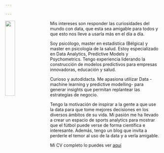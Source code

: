 ```yaml
---

---
```


<img src="images/IMG_8779.JPG" style="width:25%; margin-right: 20px" align="left">

Mis intereses son responder las curiosidades del mundo con data, que esta sea amigable para todos y que esto nos lleve a usarla más en el día a día.

Soy psicólogo, master en estadística (Bélgica) y master en psicología de la salud. Estoy especializado en Data Analytics, Predictive Models y Psychometrics. Tengo experiencia liderando la construcción de modelos predictivos para empresas innovadoras, educación y salud. 
	
Curioso y autodidacta. Me apasiona utilizar Data - machine learning y predictive modelling- para generar insights que permitan replantear las estrategias de negocio.

Tengo la motivación de inspirar a la gente a que use la data para que tome mejores decisiones en los diversos ámbitos de su vida. Mi pasión me ha llevado a crear un espacio de sports analytics para mostrar que el fútbol puede verse de forma científica e interesante. Además, tengo un blog que invita a perderle el temor al uso de la data y a verla amigable.      

	

Mi CV completo lo puedes ver [aquí](Smart_Twenty_Seconds_CV_castellano.pdf)